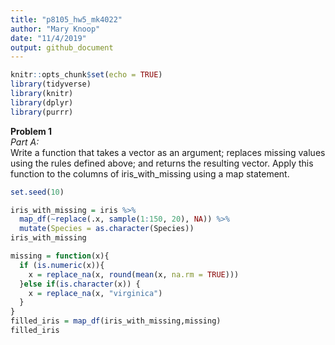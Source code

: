 ```yaml
---
title: "p8105_hw5_mk4022"
author: "Mary Knoop"
date: "11/4/2019"
output: github_document
---
```


```r
knitr::opts_chunk$set(echo = TRUE)
library(tidyverse)
library(knitr)
library(dplyr)
library(purrr)
```

**Problem 1**  
*Part A:*  
Write a function that takes a vector as an argument; replaces missing values using the rules defined above; and returns the resulting vector. Apply this function to the columns of iris_with_missing using a map statement.

```r
set.seed(10)

iris_with_missing = iris %>% 
  map_df(~replace(.x, sample(1:150, 20), NA)) %>%
  mutate(Species = as.character(Species))
iris_with_missing

missing = function(x){
  if (is.numeric(x)){
    x = replace_na(x, round(mean(x, na.rm = TRUE)))
  }else if(is.character(x)) {
    x = replace_na(x, "virginica")
  }
}
filled_iris = map_df(iris_with_missing,missing)
filled_iris

```
